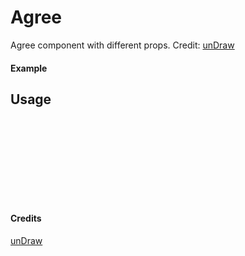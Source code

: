 
<Meta of={Agree} title="unDraw/Agree" />

# Agree

Agree component with different props.
Credit: [unDraw](https://undraw.co/illustrations)

#### Example

<Canvas of={Agree.Primary} />

## Usage

```ts
import { Agree } from "yadl-ui";

const Example = () => {
  return (
      <Agree />
  );
};

export default Example;
```

#### Credits
[unDraw](https://undraw.co/illustrations)
